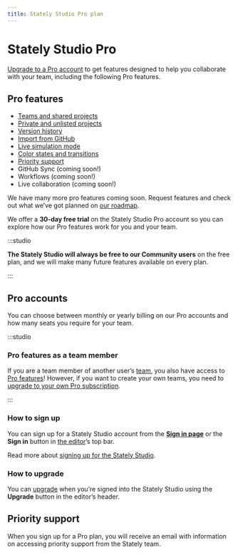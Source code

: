 ```yaml
---
title: Stately Studio Pro plan
---
```


# Stately Studio Pro

[Upgrade to a Pro account](https://stately.ai/pricing) to get features designed to help you collaborate with your team, including the following Pro features.

## Pro features

- [Teams and shared projects](/teams.mdx)
- [Private and unlisted projects](/projects.mdx#change-a-projects-visibility)
- [Version history](/versions.mdx)
- [Import from GitHub](/import-from-github.mdx)
- [Live simulation mode](/live-simulation.mdx)
- [Color states and transitions](/colors.mdx)
- [Priority support](/studio-pro-plan.mdx#priority-support)
- GitHub Sync (coming soon!)
- Workflows (coming soon!)
- Live collaboration (coming soon!)

We have many more pro features coming soon. Request features and check out what we’ve got planned on [our roadmap](https://feedback.stately.ai).

We offer a **30-day free trial** on the Stately Studio Pro account so you can explore how our Pro features work for you and your team.

:::studio

**The Stately Studio will always be free to our Community users** on the free plan, and we will make many future features available on every plan.

:::

## Pro accounts

You can choose between monthly or yearly billing on our Pro accounts and how many seats you require for your team.

:::studio

### Pro features as a team member

If you are a team member of another user’s [team](/teams.mdx), you also have access to [Pro features](#pro-features)! However, if you want to create your own teams, you need to [upgrade to your own Pro subscription](/upgrade.mdx).

:::

### How to sign up

You can sign up for a Stately Studio account from the [**Sign in page**](https://stately.ai/registry/login) or the **Sign in** button in [the editor](https://stately.ai/editor)’s top bar.

Read more about [signing up for the Stately Studio](sign-up.mdx).

### How to upgrade

You can [upgrade](upgrade.mdx) when you’re signed into the Stately Studio using the **Upgrade** button in the editor’s header.

## Priority support

When you sign up for a Pro plan, you will receive an email with information on accessing priority support from the Stately team.

